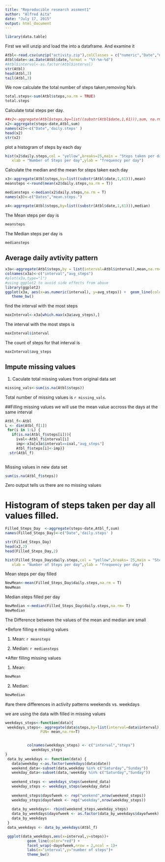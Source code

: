 ```yaml
---
title: "Reproducible research assment1"
author: "Alfred Aita"
date: "July 17, 2015"
output: html_document
---
```

```r
library(data.table)
```

First we will unzip and load the into a dataframe. And examine it

```r
Atbl<-read.csv(unzip("activity.zip"),colClasses = c("numeric","Date","numeric"))
Atbl$date<-as.Date(Atbl$date,format = "%Y-%m-%d")
#Atbl$interval<-as.factor(Atbl$interval)
str(Atbl)
head(Atbl,3)
tail(Atbl,3)
```

We now calculate the total number of steps taken,removing Na's

```r

total.steps<-sum(Atbl$steps,na.rm = TRUE)
total.steps
```

Calculate total steps per day.
```r
##x2<-aggregate(Atbl$steps,by=list((substr(Atbl$date,1,61))),sum, na.rm = T)
x2<-aggregate(steps~date,Atbl,sum)
names(x2)<-c("Date",'daily.steps' )
head(x2)
str(x2)
```
plot a histogram  of steps by each day


```r


hist(x2$daily.steps,col = "yellow",breaks=25,main = "Steps taken per day",
   xlab = "Number of Steps per day",ylab = "frequency per day")  
```


Calculate the median and the mean for steps taken each day
```r
x3<-aggregate(Atbl$steps,by=list((substr(Atbl$date,1,61))),mean)
meansteps <-round(mean(x2$daily.steps,na.rm = T))

mediansteps <-median(x2$daily.steps,na.rm = T)
names(x3)<-c("Dates","mean.steps.")

x4<-aggregate(Atbl$steps,by=list((substr(Atbl$date,1,61))),median)

```
The Mean steps per day is
```r
meansteps
```
The Median steps per day is 
```r
mediansteps
```

## Average daily avtivity pattern
```r
x3a<-aggregate(Atbl$steps,by = list(interval=Atbl$interval),mean,na.rm=T)
colnames(x3a)<-c("interval","avg_steps")
#plot(x3a,type="l")
#using ggplot2 to avoid side effects from above
library(ggplot2)
ggplot(x3a, aes(x=as.numeric(interval), y=avg_steps)) +  geom_line(color="orange",size =1)+labs(title="Avg daily activity pattern") +
   theme_bw()

```

find the interval with the most steps

```r
maxInterval<-x3a[which.max(x3a$avg_steps),]

```
The interval with the most steps is
```r
maxInterval$interval
```

The count of steps for that interval is
```r
maxInterval$avg_steps

```
## Impute missing values

1. Caculate total missing values from original data set
 ```r
 missing_vals<-sum(is.na(Atbl$steps))
 
 ```
 
 Total number of missing values is `r missing_vals`. 
 
##Filling missing values
we will use the mean value accross the days at the same interval

```r
Atbl_f<-Atbl
L <- dim(Atbl_f[1])
 for(i in 1:L) {
   if(is.na(Atbl_f$steps[i])){
     ival<-Atbl_f$interval[i]
     imp<-x3a[x3a$interval==ival,"avg_steps"]
     Atbl_f$steps[i]<-imp}}
  str(Atbl_f)
  
```

Missing values in new data set
```r
sum(is.na(Atbl_f$steps))
```
Zero output tells us there are no missing values

# Histogram of steps taken per day all values filled.
```r
Filled_Steps_Day  <-aggregate(steps~date,Atbl_f,sum)
names(Filled_Steps_Day)<-c("Date",'daily.steps' )

str(Filled_Steps_Day)
head(x2,2)
head(Filled_Steps_Day,2)
```
```r
hist(Filled_Steps_Day$daily.steps,col = "yellow",breaks= 25,main = "Steps taken per day filled",
   xlab = "Number of Steps per day",ylab = "frequency per day")
```   
Mean steps per day filled
```r
NewMean<-mean(Filled_Steps_Day$daily.steps,na.rm = T)
NewMean
```
Median steps filled per day
```r
NewMedian <-median(Filled_Steps_Day$daily.steps,na.rm= T)
NewMedian
```
The Difference between the values of the mean and median are small

  *Before filling e missing values
  
   1. Mean: `r meansteps`
   
   2. Median: `r mediansteps`
   
  *After filling missing values
  
   1. Mean: 
```r
NewMean
```
   
   2. Median: 
```r
NewMedian
```  

#are there differences in activity patterns weekends vs. weekdays

we are using the data with filled in missing values


```r
weekdays_steps<-function(data){
 weekdays_steps<- aggregate(data$steps,by=list(interval=data$interval),
                FUN= mean,na.rm=T)
   

          colnames(weekdays_steps) <- c("interval","steps")
            weekdays_steps
}
 data_by_weekdays <- function(data) {
   data$weekday <-as.factor(weekdays(data$date))
   weekend_data<-subset(data,weekday %in% c("Saturday","Sunday"))
   weekday_data<-subset(data,!weekday %in% c("Saturday","Sunday"))
    
   weekend_steps <- weekdays_steps(weekend_data)
   weekday_steps <- weekdays_steps(weekday_data)
   
   weekend_steps$dayofweek <- rep("weekend",nrow(weekend_steps))
   weekday_steps$dayofweek <- rep("weekday",nrow(weekday_steps))
   
   data_by_weekdays<- rbind(weekend_steps,weekday_steps)
   data_by_weekdays$dayofweek <- as.factor(data_by_weekdays$dayofweek)
   data_by_weekdays
 }
 data_weekdays <- data_by_weekdays(Atbl_f)
```

```r
 ggplot(data_weekdays,aes(x=interval,y=steps))+
          geom_line(color="red") +
          facet_wrap(~dayofweek,nrow = 2,ncol = 1)+
          labs(x="interval",y="number of steps")+
          theme_bw()
```
        